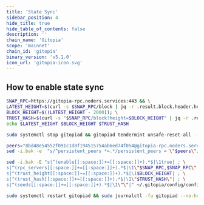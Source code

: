 ```yaml
---
title: 'State Sync'
sidebar_position: 4
hide_title: true
hide_table_of_contents: false
description: ''
chain_name: 'Gitopia'
scope: 'mainnet'
chain_id: 'gitopia'
binary_version: 'v5.1.0'
icon_url: 'gitopia-icon.svg'
---
```



<PageTitle
  iconUrl="img/gitopia-icon.svg"
  title="Gitopia State Sync"
  chainId="gitopia"
  version="v5.1.0"
/>

## How to enable state sync

```bash
SNAP_RPC=https://gitopia-rpc.noders.services:443 && \
LATEST_HEIGHT=$(curl -s $SNAP_RPC/block | jq -r .result.block.header.height); \
BLOCK_HEIGHT=$((LATEST_HEIGHT - 2000)); \
TRUST_HASH=$(curl -s "$SNAP_RPC/block?height=$BLOCK_HEIGHT" | jq -r .result.block_id.hash) && \
echo $LATEST_HEIGHT $BLOCK_HEIGHT $TRUST_HASH
```

```bash
sudo systemctl stop gitopiad && gitopiad tendermint unsafe-reset-all --home ~/.gitopia --keep-addr-book
```

```bash
peers="8bd48e54552f091c1d8f194515754ab6ed74f054@gitopia-rpc.noders.services:11356"
sed -i.bak -e  "s/^persistent_peers *=.*/persistent_peers = \"$peers\"/" ~/.gitopia/config/config.toml
```

```bash
sed -i.bak -E "s|^(enable[[:space:]]+=[[:space:]]+).*$|\1true| ; \
s|^(rpc_servers[[:space:]]+=[[:space:]]+).*$|\1\"$SNAP_RPC,$SNAP_RPC\"| ; \
s|^(trust_height[[:space:]]+=[[:space:]]+).*$|\1$BLOCK_HEIGHT| ; \
s|^(trust_hash[[:space:]]+=[[:space:]]+).*$|\1\"$TRUST_HASH\"| ; \
s|^(seeds[[:space:]]+=[[:space:]]+).*$|\1\"\"|" ~/.gitopia/config/config.toml
```

```bash
sudo systemctl restart gitopiad && sudo journalctl -fu gitopiad --no-hostname -o cat
```
